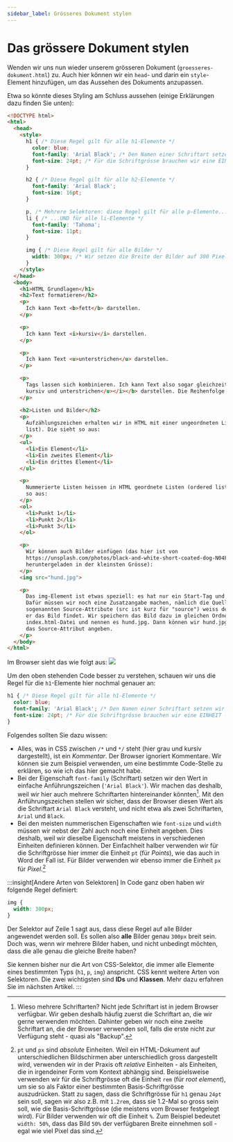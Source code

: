 ```yaml
---
sidebar_label: Grösseres Dokument stylen
---
```



# Das grössere Dokument stylen
Wenden wir uns nun wieder unserem grösseren Dokument (`groesseres-dokument.html`) zu. Auch hier können wir ein `head`- und darin ein `style`-Element hinzufügen, um das Aussehen des Dokuments anzupassen.

Etwa so könnte dieses Styling am Schluss aussehen (einige Erklärungen dazu finden Sie unten):
```html showLineNumbers
<!DOCTYPE html>
<html>
  <head>
    <style>
      h1 { /* Diese Regel gilt für alle h1-Elemente */
        color: blue;
        font-family: 'Arial Black'; /* Den Namen einer Schriftart setzen wir in einfache Anführungszeichen '' */
        font-size: 24pt; /* Für die Schriftgrösse brauchen wir eine EINHEIT - wir verwenden hier pt ("Punkte") */
      }

      h2 { /* Diese Regel gilt für alle h2-Elemente */
        font-family: 'Arial Black';
        font-size: 16pt;
      }

      p, /* Mehrere Selektoren: diese Regel gilt für alle p-Elemente... */
      li { /* ...UND für alle li-Elemente */
        font-family: 'Tahoma';
        font-size: 11pt;
      }

      img { /* Diese Regel gilt für alle Bilder */
        width: 300px; /* Wir setzen die Breite der Bilder auf 300 Pixel (Einheit: px) */
      }
    </style>
  </head>
  <body>
    <h1>HTML Grundlagen</h1>
    <h2>Text formatieren</h2>
    <p>
      Ich kann Text <b>fett</b> darstellen.
    </p>

    <p>
      Ich kann Text <i>kursiv</i> darstellen.
    </p>

    <p>
      Ich kann Text <u>unterstrichen</u> darstellen.
    </p>

    <p>
      Tags lassen sich kombinieren. Ich kann Text also sogar gleichzeitig <b><i><u>fett,
      kursiv und unterstrichen</u></i></b> darstellen. Die Reihenfolge ist dabei egal.
    </p>

    <h2>Listen und Bilder</h2>
    <p>
      Aufzählungszeichen erhalten wir in HTML mit einer ungeordneten Liste (unordered
      list). Die sieht so aus:
    </p>
    <ul>
      <li>Ein Element</li>
      <li>Ein zweites Element</li>
      <li>Ein drittes Element</li>
    </ul>

    <p>
      Nummerierte Listen heissen in HTML geordnete Listen (ordered lists). Sie sehen
      so aus:
    </p>
    <ol>
      <li>Punkt 1</li>
      <li>Punkt 2</li>
      <li>Punkt 3</li>
    </ol>

    <p>
      Wir können auch Bilder einfügen (das hier ist von
      https://unsplash.com/photos/black-and-white-short-coated-dog-N04FIfHhv_k,
      heruntergeladen in der kleinsten Grösse):
    </p>
    <img src="hund.jpg">

    <p>
      Das img-Element ist etwas speziell: es hat nur ein Start-Tag und kein End-Tag.
      Dafür müssen wir noch eine Zusatzangabe machen, nämlich die Quelle. Mit diesem
      sogenannten Source-Attribute (src ist kurz für "source") weiss der Browser, wo
      er das Bild findet. Wir speichern das Bild dazu im gleichen Ordner wie die
      index.html-Datei und nennen es hund.jpg. Dann können wir hund.jpg als Wert für
      das Source-Attribut angeben.
    </p>
  </body>
</html>
```

Im Browser sieht das wie folgt aus:
<BrowserWindow url="C:\Benutzer\silas\Webseite\groesseres-dokument.html">
  ![](img/groesseres-dokument-styled.png)
</BrowserWindow>

Um den oben stehenden Code besser zu verstehen, schauen wir uns die Regel für die `h1`-Elemente hier nochmal genauer an:
```css showLineNumbers
h1 { /* Diese Regel gilt für alle h1-Elemente */
  color: blue;
  font-family: 'Arial Black'; /* Den Namen einer Schriftart setzen wir in einfache Anführungszeichen '' */
  font-size: 24pt; /* Für die Schriftgrösse brauchen wir eine EINHEIT - wir verwenden hier pt ("Punkte") */
}
```

Folgendes sollten Sie dazu wissen:
- Alles, was in CSS zwischen `/*` und `*/` steht (hier grau und kursiv dargestellt), ist ein _Kommentar_. Der Browser ignoriert Kommentare. Wir können sie zum Beispiel verwenden, um eine bestimmte Code-Stelle zu erklären, so wie ich das hier gemacht habe.
- Bei der Eigenschaft `font-family` (Schriftart) setzen wir den Wert in einfache Anführungszeichen (`'Arial Black'`). Wir machen das deshalb, weil wir hier auch mehrere Schriftarten hintereinander könnten[^1]. Mit den Anführungszeichen stellen wir sicher, dass der Browser diesen Wert als die Schriftart `Arial Black` versteht, und nicht etwa als zwei Schriftarten, `Arial` und `Black`.
- Bei den meisten nummerischen Eigenschaften wie `font-size` und `width` müssen wir nebst der Zahl auch noch eine Einheit angeben. Dies deshalb, weil wir dieselbe Eigenschaft meistens in verschiedenen Einheiten definieren können. Der Einfachheit halber verwenden wir für die Schriftgrösse hier immer die Einheit `pt` (für _Points_), wie das auch in Word der Fall ist. Für Bilder verwenden wir ebenso immer die Einheit `px` für _Pixel_.[^2]

:::insight[Andere Arten von Selektoren]
In Code ganz oben haben wir folgende Regel definiert:

```css showLineNumbers
img {
  width: 300px;
}
```

Der Selektor auf Zeile 1 sagt aus, dass diese Regel auf alle Bilder angewendet werden soll. Es sollen also **alle** Bilder genau `300px` breit sein. Doch was, wenn wir mehrere Bilder haben, und nicht unbedingt möchten, dass die alle genau die gleiche Breite haben?

Sie kennen bisher nur die Art von CSS-Selektor, die immer alle Elemente eines bestimmten Typs (`h1`, `p`, `img`) anspricht. CSS kennt weitere Arten von Selektoren. Die zwei wichtigsten sind **IDs** und **Klassen**. Mehr dazu erfahren Sie im nächsten Artikel.
:::

[^1]: Wieso mehrere Schriftarten? Nicht jede Schriftart ist in jedem Browser verfügbar. Wir geben deshalb häufig zuerst die Schriftart an, die wir gerne verwenden möchten. Dahinter geben wir noch eine zweite Schriftart an, die der Browser verwenden soll, falls die erste nicht zur Verfügung steht - quasi als "Backup".
[^2]: `pt` und `px` sind _absolute_ Einheiten. Weil ein HTML-Dokument auf unterschiedlichen Bildschirmen aber unterschiedlich gross dargestellt wird, verwenden wir in der Praxis oft _relative_ Einheiten - als Einheiten, die in irgendeiner Form vom Kontext abhängig sind. Beispielsweise verwenden wir für die Schriftgrösse oft die Einheit `rem` (für _root element_), um sie so als Faktor einer bestimmten Basis-Schriftgrösse auszudrücken. Statt zu sagen, dass die Schriftgrösse für `h1` genau `24pt` sein soll, sagen wir also z.B. mit `1.2rem`, dass sie 1.2-Mal so gross sein soll, wie die Basis-Schriftgrösse (die meistens vom Browser festgelegt wird). Für Bilder verwenden wir oft die Einheit `%`. Zum Beispiel bedeutet `width: 50%`, dass das Bild `50%` der verfügbaren Breite einnehmen soll - egal wie viel Pixel das sind.
